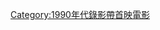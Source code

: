 {{Year by category
|m=1
|c=9
|d=9
|y=0
|cat=錄影帶首映電影
|sortkey=錄影帶首映電影
|parent=各年非戲院首映電影
|subcat=1990年電影作品
}}
[[Category:1990年代錄影帶首映電影|Category:1990年代錄影帶首映電影]]